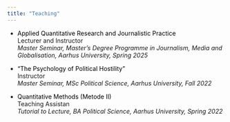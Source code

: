 ```yaml
---
title: "Teaching"
---
```


-   <span style="color:black;">Applied Quantitative Research and Journalistic Practice</span>\
    Lecturer and Instructor\
    *Master Seminar, Master's Degree Programme in Journalism, Media and Globalisation, Aarhus University, Spring 2025*

-   <span style="color:black;">"The Psychology of Political Hostility"</span>\
    Instructor\
    *Master Seminar, MSc Political Science, Aarhus University, Fall 2022*

-   <span style="color:black;">Quantitative Methods (Metode II)</span>\
    Teaching Assistan\
    *Tutorial to Lecture, BA Political Science, Aarhus University, Spring 2022*
